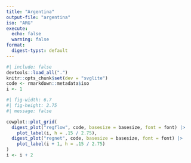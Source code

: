 ```yaml
---
title: "Argentina"
output-file: "argentina"
iso: "ARG"
execute:
  echo: false
  warning: false
format:
  digest-typst: default
---
```


```r
#| include: false
devtools::load_all(".")
knitr::opts_chunk$set(dev = "svglite")
code <- rmarkdown::metadata$iso
i <- 1
```

```{=typst}
#header(name: "I. Header")
```

```{=typst}
#caption[`r caption_placeholder(2)`]
```

```r
#| fig-width: 6.7
#| fig-height: 2.75
#| message: false

cowplot::plot_grid(
  digest_plot("regflow", code, basesize = basesize, font = font) |> 
    plot_label(i, h = .15 / 2.75),
  digest_plot("regnet", code, basesize = basesize, font = font) |> 
    plot_label(i + 1, h = .15 / 2.75)
)
i <- i + 2
```

